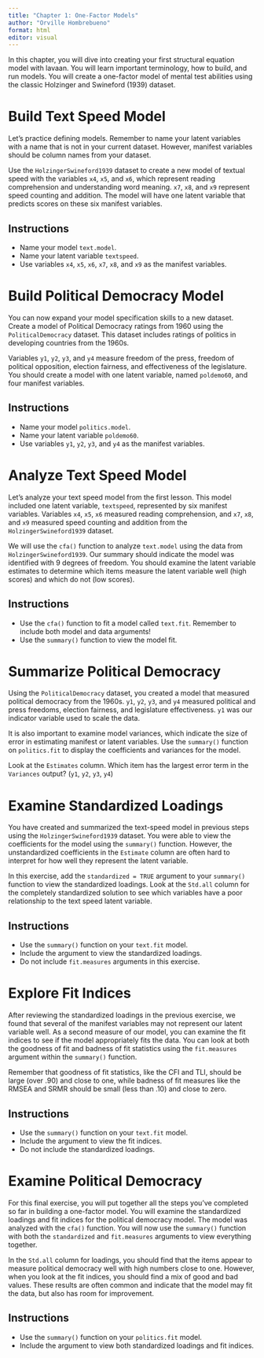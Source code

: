 ```yaml
---
title: "Chapter 1: One-Factor Models"
author: "Orville Hombrebueno"
format: html
editor: visual
---
```


In this chapter, you will dive into creating your first structural equation model with lavaan. You will learn important terminology, how to build, and run models. You will create a one-factor model of mental test abilities using the classic Holzinger and Swineford (1939) dataset.

# Build Text Speed Model

Let's practice defining models. Remember to name your latent variables with a name that is not in your current dataset. However, manifest variables should be column names from your dataset.

Use the `HolzingerSwineford1939` dataset to create a new model of textual speed with the variables `x4`, `x5`, and `x6`, which represent reading comprehension and understanding word meaning. `x7`, `x8`, and `x9` represent speed counting and addition. The model will have one latent variable that predicts scores on these six manifest variables.

::: {.callout-note icon=false}

## Instructions

-   Name your model `text.model`.
-   Name your latent variable `textspeed`.
-   Use variables `x4`, `x5`, `x6`, `x7`, `x8`, and `x9` as the manifest variables.

:::

# Build Political Democracy Model

You can now expand your model specification skills to a new dataset. Create a model of Political Democracy ratings from 1960 using the `PoliticalDemocracy` dataset. This dataset includes ratings of politics in developing countries from the 1960s.

Variables `y1`, `y2`, `y3`, and `y4` measure freedom of the press, freedom of political opposition, election fairness, and effectiveness of the legislature. You should create a model with one latent variable, named `poldemo60`, and four manifest variables.

::: {.callout-note icon=false}

## Instructions

-   Name your model `politics.model`.
-   Name your latent variable `poldemo60`.
-   Use variables `y1`, `y2`, `y3`, and `y4` as the manifest variables.

:::

# Analyze Text Speed Model

Let's analyze your text speed model from the first lesson. This model included one latent variable, `textspeed`, represented by six manifest variables. Variables `x4`, `x5`, `x6` measured reading comprehension, and `x7`, `x8`, and `x9` measured speed counting and addition from the `HolzingerSwineford1939` dataset.

We will use the `cfa()` function to analyze `text.model` using the data from `HolzingerSwineford1939`. Our summary should indicate the model was identified with 9 degrees of freedom. You should examine the latent variable estimates to determine which items measure the latent variable well (high scores) and which do not (low scores).

::: {.callout-note icon=false}

## Instructions

-   Use the `cfa()` function to fit a model called `text.fit`. Remember to include both model and data arguments!
-   Use the `summary()` function to view the model fit.

:::

# Summarize Political Democracy

Using the `PoliticalDemocracy` dataset, you created a model that measured political democracy from the 1960s. `y1`, `y2`, `y3`, and `y4` measured political and press freedoms, election fairness, and legislature effectiveness. `y1` was our indicator variable used to scale the data.

It is also important to examine model variances, which indicate the size of error in estimating manifest or latent variables. Use the `summary()` function on `politics.fit` to display the coefficients and variances for the model.

Look at the `Estimates` column. Which item has the largest error term in the `Variances` output? (`y1`, `y2`, `y3`, `y4`)

# Examine Standardized Loadings

You have created and summarized the text-speed model in previous steps using the `HolzingerSwineford1939` dataset. You were able to view the coefficients for the model using the `summary()` function. However, the unstandardized coefficients in the `Estimate` column are often hard to interpret for how well they represent the latent variable.

In this exercise, add the `standardized = TRUE` argument to your `summary()` function to view the standardized loadings. Look at the `Std.all` column for the completely standardized solution to see which variables have a poor relationship to the text speed latent variable.

::: {.callout-note icon=false}

## Instructions

-   Use the `summary()` function on your `text.fit` model.
-   Include the argument to view the standardized loadings.
-   Do not include `fit.measures` arguments in this exercise.

:::

# Explore Fit Indices

After reviewing the standardized loadings in the previous exercise, we found that several of the manifest variables may not represent our latent variable well. As a second measure of our model, you can examine the fit indices to see if the model appropriately fits the data. You can look at both the goodness of fit and badness of fit statistics using the `fit.measures` argument within the `summary()` function.

Remember that goodness of fit statistics, like the CFI and TLI, should be large (over .90) and close to one, while badness of fit measures like the RMSEA and SRMR should be small (less than .10) and close to zero.

::: {.callout-note icon=false}

## Instructions

-   Use the `summary()` function on your `text.fit` model.
-   Include the argument to view the fit indices.
-   Do not include the standardized loadings.

:::

# Examine Political Democracy

For this final exercise, you will put together all the steps you've completed so far in building a one-factor model. You will examine the standardized loadings and fit indices for the political democracy model. The model was analyzed with the `cfa()` function. You will now use the `summary()` function with both the `standardized` and `fit.measures` arguments to view everything together.

In the `Std.all` column for loadings, you should find that the items appear to measure political democracy well with high numbers close to one. However, when you look at the fit indices, you should find a mix of good and bad values. These results are often common and indicate that the model may fit the data, but also has room for improvement.

::: {.callout-note icon=false}

## Instructions

-   Use the `summary()` function on your `politics.fit` model.
-   Include the argument to view both standardized loadings and fit indices.

:::